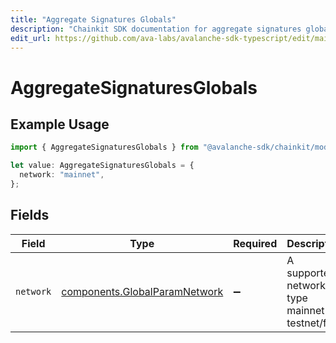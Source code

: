 ```yaml
---
title: "Aggregate Signatures Globals"
description: "Chainkit SDK documentation for aggregate signatures globals"
edit_url: https://github.com/ava-labs/avalanche-sdk-typescript/edit/main/chainkit/docs/models/operations/aggregatesignaturesglobals.md
---
```


# AggregateSignaturesGlobals

## Example Usage

```typescript
import { AggregateSignaturesGlobals } from "@avalanche-sdk/chainkit/models/operations";

let value: AggregateSignaturesGlobals = {
  network: "mainnet",
};
```

## Fields

| Field                                                                          | Type                                                                           | Required                                                                       | Description                                                                    | Example                                                                        |
| ------------------------------------------------------------------------------ | ------------------------------------------------------------------------------ | ------------------------------------------------------------------------------ | ------------------------------------------------------------------------------ | ------------------------------------------------------------------------------ |
| `network`                                                                      | [components.GlobalParamNetwork](https://github.com/ava-labs/avalanche-sdk-typescript/blob/main/chainkit/models/components/globalparamnetwork.md) | :heavy_minus_sign:                                                             | A supported network type mainnet or testnet/fuji.                              | mainnet                                                                        |